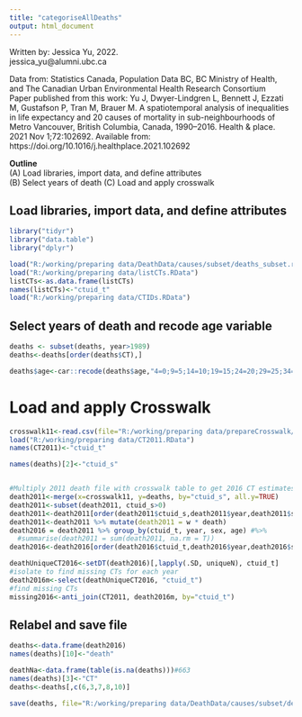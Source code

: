 ```yaml
---
title: "categoriseAllDeaths"
output: html_document
---
```


   Written by: Jessica Yu, 2022.                                                                         
               jessica_yu@alumni.ubc.ca                                                                               
                                                                                             
   Data from: Statistics Canada, Population Data BC, BC Ministry of Health, and The Canadian Urban Environmental Health Research Consortium                       
   Paper published from this work: 
   Yu J, Dwyer-Lindgren L, Bennett J, Ezzati M, Gustafson P, Tran M, Brauer M. A spatiotemporal analysis of inequalities in life expectancy and 20 causes of mortality in sub-neighbourhoods of Metro Vancouver, British Columbia, Canada, 1990–2016. Health & place. 2021 Nov 1;72:102692. Available from: https://doi.org/10.1016/j.healthplace.2021.102692                                                    
                                                                                                         
   **Outline**                                                                                               
             (A) Load libraries, import data, and define attributes                                                      
             (B) Select years of death
             (C) Load and apply crosswalk 
             

## Load libraries, import data, and define attributes 

```r
library("tidyr")
library("data.table")
library("dplyr")

load("R:/working/preparing data/DeathData/causes/subset/deaths_subset.rdata")
load("R:/working/preparing data/listCTs.RData")
listCTs<-as.data.frame(listCTs)
names(listCTs)<-"ctuid_t"
load("R:/working/preparing data/CTIDs.RData")
```

## Select years of death and recode age variable

```r
deaths <- subset(deaths, year>1989)
deaths<-deaths[order(deaths$CT),]

deaths$age<-car::recode(deaths$age,"4=0;9=5;14=10;19=15;24=20;29=25;34=30;39=35;44=40;49=45;54=50;59=55;64=60;69=65;74=70;79=75;84=80;85=85")#must unload dplyr for recode in car package to work

```

# Load and apply Crosswalk 

```r
crosswalk11<-read.csv(file="R:/working/preparing data/prepareCrosswalk/prepared/crosswalk11.csv", header=TRUE)
load("R:/working/preparing data/CT2011.RData")
names(CT2011)<-"ctuid_t"

names(deaths)[2]<-"ctuid_s"


#Multiply 2011 death file with crosswalk table to get 2016 CT estimates
death2011<-merge(x=crosswalk11, y=deaths, by="ctuid_s", all.y=TRUE)
death2011<-subset(death2011, ctuid_s>0)
death2011<-death2011[order(death2011$ctuid_s,death2011$year,death2011$sex, death2011$age),]
death2011<-death2011 %>% mutate(death2011 = w * death)
death2016 = death2011 %>% group_by(ctuid_t, year, sex, age) #%>%
  #summarise(death2011 = sum(death2011, na.rm = T))
death2016<-death2016[order(death2016$ctuid_t,death2016$year,death2016$sex, death2016$age),]

deathUniqueCT2016<-setDT(death2016)[,lapply(.SD, uniqueN), ctuid_t]
#isolate to find missing CTs for each year
death2016m<-select(deathUniqueCT2016, "ctuid_t")
#find missing CTs
missing2016<-anti_join(CT2011, death2016m, by="ctuid_t")

```

## Relabel and save file

```r
deaths<-data.frame(death2016)
names(deaths)[10]<-"death"

deathNa<-data.frame(table(is.na(deaths)))#663
names(deaths)[3]<-"CT"
deaths<-deaths[,c(6,3,7,8,10)]

save(deaths, file="R:/working/preparing data/DeathData/causes/subset/deaths_cwapplied_subset.RData")
```

